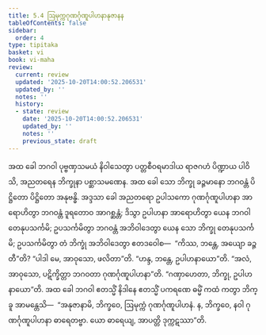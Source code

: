 ```yaml
---
title: 5.4 ဩမုက္ကဂုဏင်္ဂုဏူပါဟနာနုဇာနန
tableOfContents: false
sidebar:
  order: 4
type: tipitaka
basket: vi
book: vi-maha
review:
  current: review
  updated: '2025-10-20T14:00:52.206531'
  updated_by: ''
  notes: ''
  history:
  - state: review
    date: '2025-10-20T14:00:52.206531'
    updated_by: ''
    notes: ''
    previous_state: draft
---
```



<DynamicBreadcrumb />


<ReviewStatus review={frontmatter.review} showDetails={true} />

<HypothesisAnnotation frontmatter={frontmatter} />

<Division number="247" book="vi-maha" e="ch" v="3" p="274">

<Paragraph number="1152" book="vi-maha">
အထ ခေါ ဘဂဝါ ပုဗ္ဗဏှသမယံ နိဝါသေတွာ ပတ္တစီဝရမာဒါယ ရာဇဂဟံ ပိဏ္ဍာယ ပါဝိသိ, အညတရေန ဘိက္ခုနာ ပစ္ဆာသမဏေန. အထ ခေါ သော ဘိက္ခု ခဉ္ဇမာနော ဘဂဝန္တံ ပိဋ္ဌိတော ပိဋ္ဌိတော အနုဗန္ဓိ. အဒ္ဒသာ ခေါ အညတရော ဥပါသကော ဂုဏင်္ဂုဏူပါဟနာ အာရောဟိတွာ ဘဂဝန္တံ ဒူရတောဝ အာဂစ္ဆန္တံ; ဒိသွာ ဥပါဟနာ အာရောဟိတွာ ယေန ဘဂဝါ တေနုပသင်္ကမိ; ဥပသင်္ကမိတွာ ဘဂဝန္တံ အဘိဝါဒေတွာ ယေန သော ဘိက္ခု တေနုပသင်္ကမိ; ဥပသင်္ကမိတွာ တံ ဘိက္ခုံ အဘိဝါဒေတွာ ဧတဒဝေါစ—  “ကိဿ, ဘန္တေ, အယျော ခဉ္ဇတီ”တိ? “ပါဒါ မေ, အာဝုသော, ဖလိတာ”တိ. “ဟန္ဒ, ဘန္တေ, ဥပါဟနာယော”တိ. “အလံ, အာဝုသော, ပဋိက္ခိတ္တာ ဘဂဝတာ ဂုဏင်္ဂုဏူပါဟနာ”တိ. “ဂဏှာဟေတာ, ဘိက္ခု, ဥပါဟနာယော”တိ. အထ ခေါ ဘဂဝါ ဧတသ္မိံ နိဒါနေ ဧတသ္မိံ ပကရဏေ ဓမ္မိံ ကထံ ကတွာ ဘိက္ခူ အာမန္တေသိ—  “အနုဇာနာမိ, ဘိက္ခဝေ, ဩမုက္ကံ ဂုဏင်္ဂုဏူပါဟနံ. န, ဘိက္ခဝေ, နဝါ ဂုဏင်္ဂုဏူပါဟနာ ဓာရေတဗ္ဗာ. ယော ဓာရေယျ, အာပတ္တိ ဒုက္ကဋဿာ”တိ.
</Paragraph>
</Division>